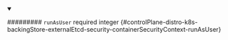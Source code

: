 
<details className="config-field" data-expandable="false" open>
<summary>

######### `runAsUser` <span className="config-field-required" data-required="false">required</span> <span className="config-field-type">integer</span> <span className="config-field-default"></span> <span className="config-field-enum"></span> {#controlPlane-distro-k8s-backingStore-externalEtcd-security-containerSecurityContext-runAsUser}



</summary>



</details>
